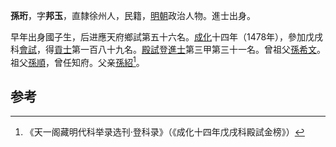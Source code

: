 '''孫珩'''，字'''邦玉'''，直隸徐州人，民籍，[[明朝|明朝]]政治人物。進士出身。

早年出身國子生，后进應天府鄉試第五十六名。[[成化|成化]]十四年（1478年），參加戊戌科[[會試|會試]]，得[[貢士|貢士]]第一百八十九名。[[殿試|殿試]]登[[進士|進士]]第三甲第三十一名。曾祖父[[孫希文|孫希文]]。祖父[[孫順|孫順]]，曾任知府。父亲[[孫紹|孫紹]]<ref>《天一阁藏明代科举录选刊·登科录》（《成化十四年戊戌科殿試金榜》）</ref>。

==参考==
{{reflist}}
{{明朝人物小作品}}
{{成化十四年戊戌科殿試金榜}}